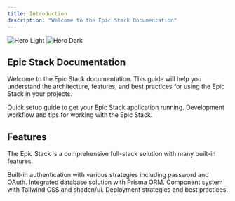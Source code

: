 ```yaml
---
title: Introduction
description: "Welcome to the Epic Stack Documentation"
---
```


<img
  className="block dark:hidden"
  src="/images/hero-light.png"
  alt="Hero Light"
/>
<img
  className="hidden dark:block"
  src="/images/hero-dark.png"
  alt="Hero Dark"
/>

## Epic Stack Documentation

Welcome to the Epic Stack documentation. This guide will help you understand the architecture, features, and best practices for using the Epic Stack in your projects.

<CardGroup cols={2}>
  <Card
    title="Getting Started"
    icon="rocket"
    href="/quickstart"
  >
    Quick setup guide to get your Epic Stack application running.
  </Card>
  <Card
    title="Development"
    icon="code"
    href="/development"
  >
    Development workflow and tips for working with the Epic Stack.
  </Card>
</CardGroup>

## Features

The Epic Stack is a comprehensive full-stack solution with many built-in features.

<CardGroup cols={2}>
  <Card
    title="Authentication"
    icon="lock"
    href="/essentials/authentication"
  >
    Built-in authentication with various strategies including password and OAuth.
  </Card>
  <Card
    title="Database"
    icon="database"
    href="/essentials/database"
  >
    Integrated database solution with Prisma ORM.
  </Card>
  <Card
    title="Styling"
    icon="palette"
    href="/essentials/styling"
  >
    Component system with Tailwind CSS and shadcn/ui.
  </Card>
  <Card
    title="Deployment"
    icon="server"
    href="/essentials/deployment"
  >
    Deployment strategies and best practices.
  </Card>
</CardGroup>
